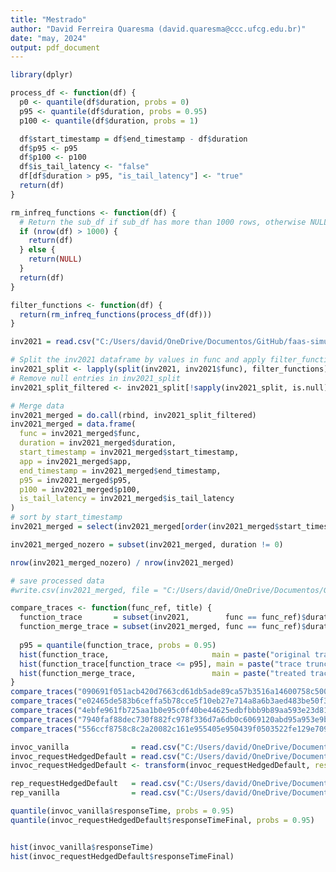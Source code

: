 ```yaml
---
title: "Mestrado"
author: "David Ferreira Quaresma (david.quaresma@ccc.ufcg.edu.br)"
date: "may, 2024"
output: pdf_document
---
```


```r
library(dplyr)

process_df <- function(df) {
  p0 <- quantile(df$duration, probs = 0)
  p95 <- quantile(df$duration, probs = 0.95)
  p100 <- quantile(df$duration, probs = 1)

  df$start_timestamp = df$end_timestamp - df$duration
  df$p95 <- p95
  df$p100 <- p100
  df$is_tail_latency <- "false"
  df[df$duration > p95, "is_tail_latency"] <- "true"
  return(df)
}

rm_infreq_functions <- function(df) {
  # Return the sub_df if sub_df has more than 1000 rows, otherwise NULL
  if (nrow(df) > 1000) {
    return(df)
  } else {
    return(NULL)
  }
  return(df)
}

filter_functions <- function(df) {
  return(rm_infreq_functions(process_df(df)))
}
```

```r
inv2021 = read.csv("C:/Users/david/OneDrive/Documentos/GitHub/faas-simulator/azure/AzureFunctionsInvocationTraceForTwoWeeksJan2021.csv", header = TRUE)

# Split the inv2021 dataframe by values in func and apply filter_functions to each sub-dataframe
inv2021_split <- lapply(split(inv2021, inv2021$func), filter_functions)
# Remove null entries in inv2021_split
inv2021_split_filtered <- inv2021_split[!sapply(inv2021_split, is.null)]

# Merge data 
inv2021_merged = do.call(rbind, inv2021_split_filtered)
inv2021_merged = data.frame(
  func = inv2021_merged$func,
  duration = inv2021_merged$duration,
  start_timestamp = inv2021_merged$start_timestamp,
  app = inv2021_merged$app,
  end_timestamp = inv2021_merged$end_timestamp,
  p95 = inv2021_merged$p95,
  p100 = inv2021_merged$p100,
  is_tail_latency = inv2021_merged$is_tail_latency
)
# sort by start_timestamp
inv2021_merged = select(inv2021_merged[order(inv2021_merged$start_timestamp),], app, func, start_timestamp, duration, end_timestamp, p95, p100,is_tail_latency)

inv2021_merged_nozero = subset(inv2021_merged, duration != 0)

nrow(inv2021_merged_nozero) / nrow(inv2021_merged)

# save processed data
#write.csv(inv2021_merged, file = "C:/Users/david/OneDrive/Documentos/GitHub/faas-simulator/azure/inv2021-processed.csv", row.names = FALSE)
```

```r
compare_traces <- function(func_ref, title) {
  function_trace       = subset(inv2021,        func == func_ref)$duration
  function_merge_trace = subset(inv2021_merged, func == func_ref)$duration
  
  p95 = quantile(function_trace, probs = 0.95)
  hist(function_trace,                       main = paste("original trace: ",         title, sep=" "), xlab = "Duration")
  hist(function_trace[function_trace <= p95], main = paste("trace truncated at p95: ", title, sep=" "), xlab = "Duration")
  hist(function_merge_trace,                 main = paste("treated trace: ",          title, sep=" "), xlab = "Duration")
}
compare_traces("090691f051acb420d7663cd61db5ade89ca57b3516a14600758c5003015f4d42", "function with suffix 4d42")
compare_traces("e02465de583b6ceffa5b78cce5f10eb27e714a8a6b3aed483be50f30a924071f", "function with suffix 071f")
compare_traces("4ebfe961fb725aa1b0e95c0f40be44625edbfbbb9b89aa593e23d81211eb3e87", "function with suffix 3e87")
compare_traces("7940faf88dec730f882fc978f336d7a6db0c6069120abd95a953e9bfc988aecd", "function with suffix aecd")
compare_traces("556ccf8758c8c2a20082c161e955405e950439f0503522fe129e709a5dc0e58f", "function with suffix e58f")
```


```r
invoc_vanilla              = read.csv("C:/Users/david/OneDrive/Documentos/GitHub/faas-simulator/vanilla-invocations.csv", header = TRUE)
invoc_requestHedgedDefault = read.csv("C:/Users/david/OneDrive/Documentos/GitHub/faas-simulator/RequestHedgingDefault-invocations.csv", header = TRUE)
invoc_requestHedgedDefault <- transform(invoc_requestHedgedDefault, responseTimeFinal = pmin(responseTime, rHresponseTime))

rep_requestHedgedDefault   = read.csv("C:/Users/david/OneDrive/Documentos/GitHub/faas-simulator/RequestHedgingDefault-replicas.csv", header = TRUE)
rep_vanilla                = read.csv("C:/Users/david/OneDrive/Documentos/GitHub/faas-simulator/vanilla-replicas.csv", header = TRUE)

quantile(invoc_vanilla$responseTime, probs = 0.95)
quantile(invoc_requestHedgedDefault$responseTimeFinal, probs = 0.95)


hist(invoc_vanilla$responseTime)
hist(invoc_requestHedgedDefault$responseTimeFinal)

```

